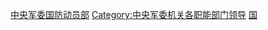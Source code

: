 [[Category:中央军委国防动员部|]]
[[Category:中央军委机关各职能部门领导‎|Category:中央军委机关各职能部门领导‎]]
[[Category:中国人民解放军政治委员|国]]